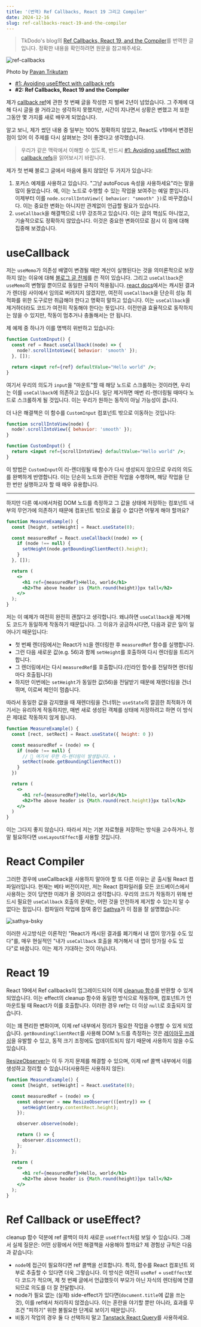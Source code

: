 ```yaml
---
title: '(번역) Ref Callbacks, React 19 그리고 Compiler'
date: 2024-12-16
slug: ref-callbacks-react-19-and-the-compiler
---
```


> TkDodo's blog의 [Ref Callbacks, React 19, and the Compiler](https://tkdodo.eu/blog/ref-callbacks-react-19-and-the-compiler)를 번역한 글입니다. 정확한 내용을 확인하려면 원문을 참고해주세요.

![ref-callbacks](./assets/ref-callbacks.webp)

Photo by [Pavan Trikutam](https://unsplash.com/ko/@ptrikutam)

- [#1: Avoiding useEffect with callback refs](https://tkdodo.eu/blog/avoiding-use-effect-with-callback-refs)
- **#2: Ref Callbacks, React 19 and the Compiler**

제가 [callback ref](https://tkdodo.eu/blog/avoiding-use-effect-with-callback-refs)에 관한 첫 번째 글을 작성한 지 벌써 2년이 넘었습니다. 그 주제에 대해 다시 글을 쓸 거라고는 생각하지 못했지만, 시간이 지나면서 상황은 변했고 저 또한 그동안 몇 가지를 새로 배우게 되었습니다.

알고 보니, 제가 썼던 내용 중 일부는 100% 정확하지 않았고, React도 v19에서 변경된 점이 있어 이 주제를 다시 살펴보는 것이 좋겠다고 생각했습니다.

> 우리가 같은 맥락에서 이해할 수 있도록, 반드시 [#1: Avoiding useEffect with callback refs](https://tkdodo.eu/blog/avoiding-use-effect-with-callback-refs)을 읽어보시기 바랍니다.

제가 첫 번째 블로그 글에서 마음에 들지 않았던 두 가지가 있습니다:

1. 포커스 예제를 사용하고 있습니다. "그냥 autoFocus 속성을 사용하세요"라는 말을 많이 들었습니다. 예, 이는 노드로 수행할 수 있는 작업을 보여주는 예일 뿐입니다. 이제부터 이를 `node.scrollIntoView({ behavior: "smooth" })`로 바꾸겠습니다. 이는 중요한 변화는 아니지만 관계없이 언급할 필요가 있습니다.
2. `useCallback`을 해결책으로 너무 강조하고 있습니다. 이는 글의 핵심도 아니었고, 기술적으로도 정확하지 않았습니다. 이것은 중요한 변화이므로 잠시 이 점에 대해 집중해 보겠습니다.

# useCallback

저는 `useMemo`가 의존성 배열이 변경될 때만 계산이 실행된다는 것을 의미론적으로 보장하지 않는 이유에 대해 [블로그 글 전체](https://tkdodo.eu/blog/use-state-for-one-time-initializations)를 쓴 적이 있습니다. 그리고 `useCallback`은 `useMemo`의 변형일 뿐이므로 동일한 규칙이 적용됩니다. [react docs](https://react.dev/reference/react/useCallback#caveats)에서는 캐시된 결과가 렌더링 사이에서 임의로 버려지지 않겠지만, 여전히 `useCallback`을 단순히 성능 최적화를 위한 도구로만 취급해야 한다고 명확히 말하고 있습니다. 이는 `useCallback`을 제거하더라도 코드가 여전히 작동해야 한다는 뜻입니다. 이전만큼 효율적으로 동작하지는 않을 수 있지만, 작동이 멈추거나 충돌해서는 안 됩니다.

제 예제 중 하나가 이를 명백히 위반하고 있습니다:

```jsx title="ref-callback-with-use-callback"
function CustomInput() {
  const ref = React.useCallback((node) => {
    node?.scrollIntoView({ behavior: 'smooth' });
  }, []);

  return <input ref={ref} defaultValue="Hello world" />;
}
```

여기서 우리의 의도가 `input`을 "마운트"할 때 해당 노드로 스크롤하는 것이라면, 우리는 이를 `useCallback`에 의존하고 있습니다. 일단 제거하면 매번 리-렌더링될 때마다 노드로 스크롤하게 될 것입니다. 이는 우리가 원하는 동작이 아닐 가능성이 큽니다.

더 나은 해결책은 이 함수를 `CustomInput` 컴포넌트 밖으로 이동하는 것입니다:

```jsx {1-3} title="ref-with-stable-function"
function scrollIntoView(node) {
  node?.scrollIntoView({ behavior: 'smooth' });
}

function CustomInput() {
  return <input ref={scrollIntoView} defaultValue="Hello world" />;
}
```

이 방법은 `CustomInput`이 리-렌더링될 때 함수가 다시 생성되지 않으므로 우리의 의도를 완벽하게 반영합니다. 이는 단순히 노드와 관련된 작업을 수행하며, 해당 작업을 단 한 번만 실행하고자 할 때 매우 유용합니다.

---

하지만 다른 예시에서처럼 DOM 노드를 측정하고 그 값을 상태에 저장하는 컴포넌트 내부의 무언가에 의존하기 때문에 컴포넌트 밖으로 옮길 수 없다면 어떻게 해야 할까요?

```jsx {4, 8} title="measure-a-dom-node"
function MeasureExample() {
  const [height, setHeight] = React.useState(0);

  const measuredRef = React.useCallback((node) => {
    if (node !== null) {
      setHeight(node.getBoundingClientRect().height);
    }
  }, []);

  return (
    <>
      <h1 ref={measuredRef}>Hello, world</h1>
      <h2>The above header is {Math.round(height)}px tall</h2>
    </>
  );
}
```

저는 이 예제가 여전히 완전히 괜찮다고 생각합니다. 왜냐하면 `useCallback`을 제거해도 코드가 동일하게 작동하기 때문입니다. 그 이유가 궁금하시다면, 다음과 같은 일이 일어나기 때문입니다:

- 첫 번째 렌더링에서는 React가 `h1`을 렌더링한 후 `measuredRef` 함수를 실행합니다.
- 그런 다음 새로운 값(e.g. 56)과 함께 `setHeight`를 호출하여 다시 렌더링을 트리거합니다.
- 그 렌더링에서는 다시 `measuredRef`를 호출합니다.(인라인 함수를 전달하면 렌더링마다 호출됩니다)
- 하지만 이번에는 `setHeight`가 동일한 값(56)을 전달받기 때문에 재렌더링을 건너뛰며, 이로써 체인이 멈춥니다.

따라서 동일한 값을 감지했을 때 재렌더링을 건너뛰는 `useState`의 깔끔한 최적화가 여기서는 유리하게 작동하지만, 매번 새로 생성된 객체를 상태에 저장하려고 하면 이 방식은 제대로 작동하지 않게 됩니다.

```jsx {2, 6-7} title="store-rect-in-state"
function MeasureExample() {
  const [rect, setRect] = React.useState({ height: 0 })

  const measuredRef = (node) => {
    if (node !== null) {
      // 🚨 여기서 무한 리-렌더링이 발생됩니다. ⬇️
      setRect(node.getBoundingClientRect())
    }
  })

  return (
    <>
      <h1 ref={measuredRef}>Hello, world</h1>
      <h2>The above header is {Math.round(rect.height)}px tall</h2>
    </>
  )
}
```

이는 그다지 좋지 않습니다. 따라서 저는 기본 자료형을 저장하는 방식을 고수하거나, 정말 필요하다면 `useLayoutEffect`를 사용할 것입니다.

# React Compiler

그러한 경우에 useCallback을 사용하지 말아야 할 또 다른 이유는 곧 출시될 React 컴파일러입니다. 현재는 베타 버전이지만, 저는 React 컴파일러를 모든 코드베이스에서 사용하는 것이 당연한 미래가 올 것이라고 생각합니다. 우리의 코드가 작동하기 위해 반드시 필요한 `useCallback` 호출의 문제는, 어떤 것을 안전하게 제거할 수 있는지 알 수 없다는 점입니다. 컴파일러 작업에 참여 중인 [Sathya](https://bsky.app/profile/gsathya.bsky.social)가 이 점을 잘 설명했습니다:

![sathya-bsky](./assets/sathya-bsky.webp)

이러한 사고방식은 이론적인 "React가 캐시된 결과를 폐기해서 내 앱이 망가질 수도 있다"를, 매우 현실적인 "내가 `useCallback` 호출을 제거해서 내 앱이 망가질 수도 있다"로 바꿉니다. 이는 제가 기대하는 것이 아닙니다.

# React 19

React 19에서 Ref callbacks이 업그레이드되어 이제 [cleanup 함수](https://react.dev/blog/2024/12/05/react-19#cleanup-functions-for-refs)를 반환할 수 있게 되었습니다. 이는 effect의 cleanup 함수와 동일한 방식으로 작동하며, 컴포넌트가 언마운트될 때 React가 이를 호출합니다. 이러한 경우 ref는 더 이상 `null`로 호출되지 않습니다.

이는 꽤 편리한 변화이며, 이제 ref 내부에서 정리가 필요한 작업을 수행할 수 있게 되었습니다. `getBoundingClientRect`를 사용해 DOM 노드를 측정하는 것은 [레이아웃 쓰래싱](https://gist.github.com/paulirish/5d52fb081b3570c81e3a)을 유발할 수 있고, 동적 크기 조정에도 업데이트되지 않기 때문에 사용하지 않을 수도 있습니다.

[ResizeObserver](https://developer.mozilla.org/en-US/docs/Web/API/ResizeObserver)는 이 두 가지 문제를 해결할 수 있으며, 이제 ref 콜백 내부에서 이를 생성하고 정리할 수 있습니다(사용하든 사용하지 않든):

```jsx {5-13} title="ResizeObserver"
function MeasureExample() {
  const [height, setHeight] = React.useState(0);

  const measuredRef = (node) => {
    const observer = new ResizeObserver(([entry]) => {
      setHeight(entry.contentRect.height);
    });

    observer.observe(node);

    return () => {
      observer.disconnect();
    };
  };

  return (
    <>
      <h1 ref={measuredRef}>Hello, world</h1>
      <h2>The above header is {Math.round(height)}px tall</h2>
    </>
  );
}
```

# Ref Callback or useEffect?

cleanup 함수 덕분에 ref 콜백이 마치 새로운 `useEffect`처럼 보일 수 있습니다. 그래서 실제 질문은: 어떤 상황에서 어떤 해결책을 사용해야 할까요? 제 경험상 규칙은 다음과 같습니다:

- `node`에 접근이 필요하다면 ref 콜백을 선호합니다. 특히, 함수를 React 컴포넌트 외부로 추출할 수 있다면 더욱 그렇습니다. 이 방식은 여전히 `useRef` + `useEffect`보다 코드가 적으며, 제 첫 번째 글에서 언급했듯이 부모가 아닌 자식의 렌더링에 연결되므로 의도를 더 잘 전달합니다.
- node가 필요 없는 (실제) side-effect가 있다면(`document.title`에 값을 쓰는 것), 이를 ref에서 처리하지 않겠습니다. 이는 혼란을 야기할 뿐만 아니라, 효과를 무조건 "피하기" 위한 불필요한 단계로 보이기 때문입니다.
- 비동기 작업의 경우 둘 다 선택하지 말고 [Tanstack React Query](https://tanstack.com/query/latest)를 사용하세요.
